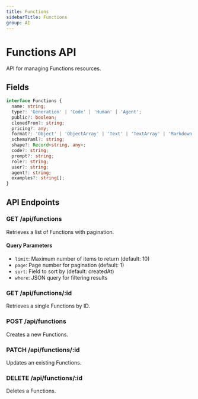 ```yaml
---
title: Functions
sidebarTitle: Functions
group: AI
---
```



# Functions API

API for managing Functions resources.




## Fields

```typescript
interface Functions {
  name: string;
  type?: 'Generation' | 'Code' | 'Human' | 'Agent';
  public?: boolean;
  clonedFrom?: string;
  pricing?: any;
  format?: 'Object' | 'ObjectArray' | 'Text' | 'TextArray' | 'Markdown' | 'Code';
  schemaYaml?: string;
  shape?: Record<string, any>;
  code?: string;
  prompt?: string;
  role?: string;
  user?: string;
  agent?: string;
  examples?: string[];
}
```




## API Endpoints

### GET /api/functions
Retrieves a list of Functions with pagination.

#### Query Parameters
- `limit`: Maximum number of items to return (default: 10)
- `page`: Page number for pagination (default: 1)
- `sort`: Field to sort by (default: createdAt)
- `where`: JSON query for filtering results

### GET /api/functions/:id
Retrieves a single Functions by ID.

### POST /api/functions
Creates a new Functions.

### PATCH /api/functions/:id
Updates an existing Functions.

### DELETE /api/functions/:id
Deletes a Functions.

